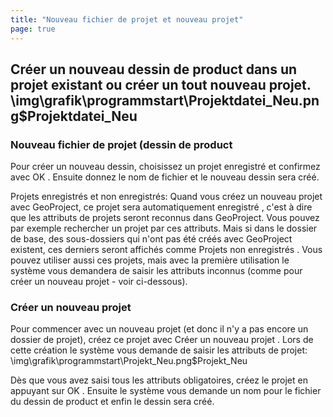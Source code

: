 ```yaml
---
title: "Nouveau fichier de projet et nouveau projet"
page: true
---
```

## Cr&#233;er un nouveau dessin de  <Placeholder>product</Placeholder> dans un projet existant ou cr&#233;er un tout nouveau projet.<Image>\img\grafik\programmstart\Projektdatei_Neu.png$Projektdatei_Neu</Image> 
### Nouveau fichier de projet (dessin de  <Placeholder>product</Placeholder> 
Pour cr&#233;er un nouveau dessin, choisissez un projet enregistr&#233; et confirmez avec  <Border>OK</Border> . Ensuite donnez le nom de fichier et le nouveau dessin sera cr&#233;&#233;.

<Success>
 <Bold> Projets enregistr&#233;s et non enregistr&#233;s: </Bold> 
Quand vous cr&#233;ez un nouveau projet avec GeoProject, ce projet sera automatiquement  <Italic> enregistr&#233; </Italic> , c&#39;est &#224; dire que les attributs de projets seront reconnus dans GeoProject. Vous pouvez par exemple rechercher un projet par ces attributs. Mais si dans le dossier de base, des sous-dossiers qui n&#39;ont pas &#233;t&#233; cr&#233;&#233;s avec GeoProject existent, ces derniers seront affich&#233;s comme  <Italic> Projets non enregistr&#233;s </Italic> . Vous pouvez utiliser aussi ces projets, mais avec la premi&#232;re utilisation le syst&#232;me vous demandera de saisir les attributs inconnus (comme pour cr&#233;er un nouveau projet - voir ci-dessous).
</Success>


### Cr&#233;er un nouveau projet
Pour commencer avec un nouveau projet (et donc il n&#39;y a pas encore un dossier de projet), cr&#233;ez ce projet avec  <Border>Créer un nouveau projet</Border> . Lors de cette cr&#233;ation le syst&#232;me vous demande de saisir les attributs de projet:<Image>\img\grafik\programmstart\Projekt_Neu.png$Projekt_Neu</Image>

D&#232;s que vous avez saisi tous les attributs obligatoires, cr&#233;ez le projet en appuyant sur   <Border>OK</Border> . Ensuite le syst&#232;me vous demande un nom pour le fichier du dessin de  <Placeholder>product</Placeholder> et enfin le dessin sera cr&#233;&#233;.